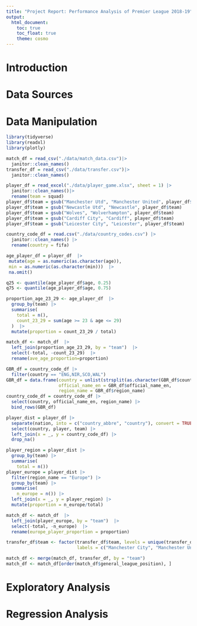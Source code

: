 ```yaml
---
title: "Project Report: Performance Analysis of Premier League 2018-19"
output: 
  html_document:
    toc: true
    toc_float: true 
    theme: cosmo
---
```


# Introduction


# Data Sources

# Data Manipulation 

```r
library(tidyverse)
library(readxl)
library(plotly)
```

```r
match_df = read_csv("./data/match_data.csv")|> 
  janitor::clean_names()
transfer_df = read_csv("./data/transfer.csv")|> 
  janitor::clean_names() 

player_df = read_excel("./data/player_game.xlsx", sheet = 1) |> 
  janitor::clean_names()|>
  rename(team = squad)
player_df$team = gsub("Manchester Utd", "Manchester United", player_df$team)
player_df$team = gsub("Newcastle Utd", "Newcastle", player_df$team)
player_df$team = gsub("Wolves", "Wolverhampton", player_df$team)
player_df$team = gsub("Cardiff City", "Cardiff", player_df$team)
player_df$team = gsub("Leicester City", "Leicester", player_df$team)

country_code_df = read.csv("./data/country_codes.csv") |> 
  janitor::clean_names() |> 
  rename(country = fifa) 
```


```r
age_player_df = player_df  |> 
 mutate(age = as.numeric(as.character(age)),
 min = as.numeric(as.character(min)))  |> 
 na.omit()

q25 <- quantile(age_player_df$age, 0.25)
q75 <- quantile(age_player_df$age, 0.75)

proportion_age_23_29 <- age_player_df  |> 
  group_by(team) |>                       
  summarise(
    total = n(),                           
    count_23_29 = sum(age >= 23 & age <= 29) 
  )  |> 
  mutate(proportion = count_23_29 / total)

match_df <- match_df  |> 
  left_join(proportion_age_23_29, by = "team")  |> 
  select(-total, -count_23_29)  |> 
  rename(ave_age_proportion=proportion)
```


```r
GBR_df = country_code_df |> 
  filter(country == "ENG,NIR,SCO,WAL") 
GBR_df = data.frame(country = unlist(strsplit(as.character(GBR_df$country), ",")),
                    official_name_en = GBR_df$official_name_en,
                    region_name = GBR_df$region_name)
country_code_df = country_code_df |> 
  select(country, official_name_en, region_name) |> 
  bind_rows(GBR_df)

player_dist = player_df |>
  separate(nation, into = c("country_abbre", "country"), convert = TRUE) |> 
  select(country, player, team) |> 
  left_join(x = _, y = country_code_df) |> 
  drop_na()
```


```r
player_region = player_dist |>
  group_by(team) |>                       
  summarise(
    total = n()) 
player_europe = player_dist |>
  filter(region_name == "Europe") |> 
  group_by(team) |>                       
  summarise(
    n_europe = n()) |> 
  left_join(x = _, y = player_region) |> 
  mutate(proportion = n_europe/total)

match_df <- match_df  |> 
  left_join(player_europe, by = "team")  |> 
  select(-total, -n_europe)  |> 
  rename(europe_player_proportion = proportion)
```


```r
transfer_df$team <- factor(transfer_df$team, levels = unique(transfer_df$team), 
                           labels = c("Manchester City", "Manchester United", "Tottenham","Liverpool", "Chelsea", "Arsenal", "Burnley", "Everton", "Leicester", "Newcastle", "Crystal Palace", "Bournemouth", "West Ham", "Watford", "Brighton", "Huddersfield", "Southampton", "Wolverhampton", "Cardiff", "Fulham"))
```

```r
match_df <- merge(match_df, transfer_df, by = "team")
match_df <- match_df[order(match_df$general_league_position), ] 
```



# Exploratory Analysis 
# Regression Analysis 
